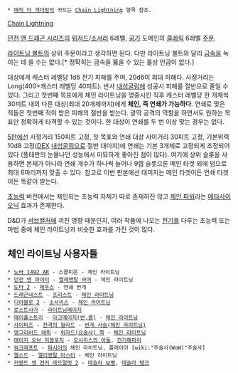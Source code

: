  * [[매직 더 개더링]]의 카드는 [[Chain Lightning]] 항목 참조.

[http://www.d20srd.org/srd/spells/chainLightning.htm Chain Lightning]

[[던전 앤 드래곤 시리즈]]의 [[위저드(던전 앤 드래곤 시리즈)|위저드]]/[[소서러(던전 앤 드래곤 시리즈)|소서러]] 6레벨, [[공기]] 도메인의 [[클레릭(던전 앤 드래곤 시리즈)|클레릭]] 6레벨 [[던전 앤 드래곤 시리즈/마법|주문]].

[[라이트닝 볼트(던전 앤 드래곤 시리즈)|라이트닝 볼트]]의 상위 주문이라고 생각하면 된다. 다만 라이트닝 볼트와 달리 [[금속]]을 녹이는 데 쓸 수는 없다.[* 정확히는 금속을 뚫을 수 있는 룰상 언급이 없다.]

대상에게 캐스터 레벨당 1d6 전기 피해를 주며, 20d6이 최대 피해다. 사정거리는 Long(400+캐스터 레벨당 40피트). 반사 [[내성굴림]]에 성공시 피해를 절반으로 줄일 수 있다. 그리고 첫번째 목표에게 체인 라이트닝을 명중시킨 직후 캐스터 레벨당 한 개체씩 30피트 내의 다른 대상(최대 20개체까지)에게 '''체인, 즉 연쇄가 가능하다'''. 연쇄로 맞은 적들은 첫번째 적이 받은 피해의 절반을 받는다. 광역 공격의 역할을 하면서도 원하는 목표만 정확하게 타격할 수 있는 것이다. 한 대상이 연쇄를 두 번 이상 맞는 경우는 없다.

[[Dungeons & Dragons 5th|5판]]에선 사정거리 150피트 고정, 첫 목표와 연쇄 대상 사이거리 30피트 고정, 기본위력 10d8 고정([[덱스테리티|DEX]] [[내성굴림]]으로 절반 대미지)에 연쇄는 기본 3개체로 고정되게 조정되어있다 (플테판의 눈물나던 성능에서 미묘하게 좋아진 점이 많다). 여기에 상위 슬롯을 사용하면 본체가 아니라 연쇄 개수가 하나씩 늘어나 9렙 슬롯으론 메인 타겟 외에 덤으로 최대 6마리까지 맞출 수 있다. 참고로 이번 판본에선 대미지는 메인 타겟이든 연쇄 타겟이든 똑같이 받는다.

[[초능력(던전 앤 드래곤 시리즈)|초능력]] 버전에서는 체인되는 초능력 자체가 따로 존재하진 않고 [http://www.d20srd.org/srd/psionic/psionicFeats.htm#chainPower 체인 파워]라는 [[메타매직|메타사이오닉]] 효과가 존재한다.

D&D가 [[서브컬처]]에 끼친 영향 때문인지, 여러 작품에 나오는 [[전기]]를 다루는 초능력 또는 마법 중에 체인 라이트닝과 비슷한 효과를 가진 것이 많다. 

== 체인 라이트닝 사용자들 ==
 * [[노바 1492 AR]] - 스콜피온 - 체인 라이트닝
 * [[던전 앤 파이터]] - [[엘레멘탈 바머]] - 체인 라이트닝
 * [[도타 2]] - [[제우스(도타 2)|제우스]] - 연쇄 번개
 * [[드래곤네스트]] - [[프리스트(드래곤네스트)|프리스트]] - [[프리스트(드래곤네스트)/스킬#s-1|체인 라이트닝]]
 * [[디아블로 2]] - [[소서리스(디아블로 2)|소서리스]] - [[소서리스(디아블로 2)#s-3.2.4|체인 라이트닝]]
 * [[로스트사가]] - [[라이트닝메이지]]
 * [[메이플스토리]] - [[아크메이지(썬,콜)]] - [[아크메이지(썬,콜)#s-4.4.2|체인 라이트닝]]
 * [[사이퍼즈]] - [[전격의 윌라드]] - [[전격의 윌라드#s-4.3|번개 사슬(체인 라이트닝)]]
 * [[앵그리버드 에픽]] - [[앵그리버드 에픽#s-3.2|위자드(요술사) 척]] - [[앵그리버드 에픽#s-3.2|체인 라이트닝]]
 * [[에이지 오브 미쏠로지]] - [[에이지 오브 미쏠로지#s-5.2.4|오시리스의 아들]], [[맨 오브 워|전기해파리]]
 * [[워크래프트]] - [[파시어#s-1.2|파시어]]의 체인 라이트닝, 플레이어 [wiki:"주술사(WoW)"주술사]
 * [[엘소드]] - [[아이샤(엘소드)/엘리멘탈 마스터|엘리멘탈 마스터]] - 체인 라이트닝
 * [[커맨드 앤 컨커 레드얼럿 2]] - [[테슬라 보병]], [[테슬라 탱크]]
